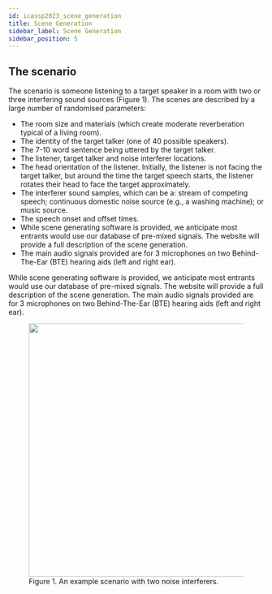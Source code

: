 ```yaml
---
id: icassp2023_scene_generation
title: Scene Generation
sidebar_label: Scene Generation
sidebar_position: 5
---
```



## The scenario

The scenario is someone listening to a target speaker in a room with two or three interfering sound sources (Figure 1). The scenes are described by a large number of randomised parameters:

- The room size and materials (which create moderate reverberation typical of a living room).
- The identity of the target talker (one of 40 possible speakers).
- The 7-10 word sentence being uttered by the target talker.
- The listener, target talker and noise interferer locations.
- The head orientation of the listener. Initially, the listener is not facing the target talker, but around the time the target speech starts, the listener rotates their head to face the target approximately.
- The interferer sound samples, which can be a: stream of competing speech; continuous domestic noise source (e.g., a washing machine); or music source.
- The speech onset and offset times.
- While scene generating software is provided, we anticipate most entrants would use our database of pre-mixed signals. The website will provide a full description of the scene generation.
- The main audio signals provided are for 3 microphones on two Behind-The-Ear (BTE) hearing aids (left and right ear).

While scene generating software is provided, we anticipate most entrants would use our database of pre-mixed signals. The website will provide a full description of the scene generation.
The main audio signals provided are for 3 microphones on two Behind-The-Ear (BTE) hearing aids (left and right ear).

<figure id="fig1">
<img width="500" src={useBaseUrl('/img/ICASSP2023/room.png')} />
<figcaption>Figure 1.  An example scenario with two noise interferers.</figcaption>
</figure>

